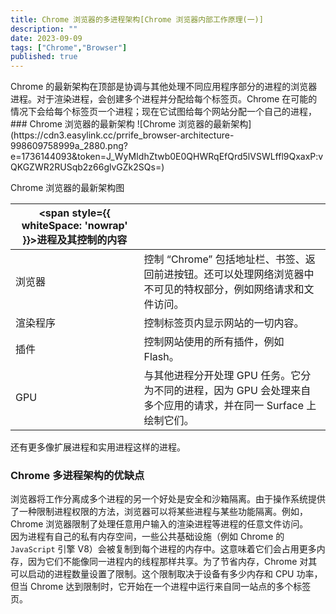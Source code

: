 ```yaml
---
title: Chrome 浏览器的多进程架构[Chrome 浏览器内部工作原理(一)]
description: ""
date: 2023-09-09
tags: ["Chrome","Browser"]
published: true
---
```

<Callout>
Chrome 的最新架构在顶部是协调与其他处理不同应用程序部分的进程的浏览器进程。对于渲染进程，会创建多个进程并分配给每个标签页。Chrome 在可能的情况下会给每个标签页一个进程；现在它试图给每个网站分配一个自己的进程，
</Callout>
### Chrome 浏览器的最新架构
![Chrome 浏览器的最新架构](https://cdn3.easylink.cc/prrife_browser-architecture-998609758999a_2880.png?e=1736144093&token=J_WyMIdhZtwb0E0QHWRqEfQrd5lVSWLffl9QxaxP:vQKGZWR2RUSqb2z66glvGZk2SQs=)
<p className="text-center">Chrome 浏览器的最新架构图</p>

| <span style={{ whiteSpace: 'nowrap' }}>进程及其控制的内容</span> |                                                                                                                                    |
|----------------------------------------------------|------------------------------------------------------------------------------------------------------------------------------------------|
| 浏览器             | 控制 “Chrome” 包括地址栏、书签、返回前进按钮。还可以处理网络浏览器中不可见的特权部分，例如网络请求和文件访问。                            |
| 渲染程序           | 控制标签页内显示网站的一切内容。                                                                                                          |
| 插件               | 控制网站使用的所有插件，例如 Flash。                                                                                                     |
| GPU                | 与其他进程分开处理 GPU 任务。它分为不同的进程，因为 GPU 会处理来自多个应用的请求，并在同一 Surface 上绘制它们。                        |

还有更多像扩展进程和实用进程这样的进程。

### Chrome 多进程架构的优缺点
浏览器将工作分离成多个进程的另一个好处是安全和沙箱隔离。由于操作系统提供了一种限制进程权限的方法，浏览器可以将某些进程与某些功能隔离。例如，Chrome 浏览器限制了处理任意用户输入的渲染进程等进程的任意文件访问。  
因为进程有自己的私有内存空间，一些公共基础设施（例如 Chrome 的 `JavaScript` 引擎 V8）会被复制到每个进程的内存中。这意味着它们会占用更多内存，因为它们不能像同一进程内的线程那样共享。为了节省内存，Chrome 对其可以启动的进程数量设置了限制。这个限制取决于设备有多少内存和 CPU 功率，但当 Chrome 达到限制时，它开始在一个进程中运行来自同一站点的多个标签页。
